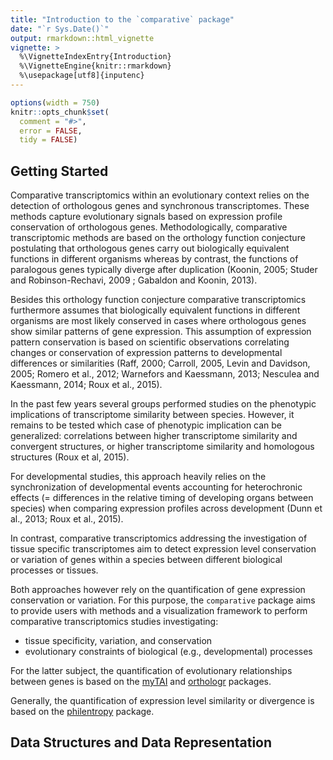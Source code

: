 ```yaml
---
title: "Introduction to the `comparative` package"
date: "`r Sys.Date()`"
output: rmarkdown::html_vignette
vignette: >
  %\VignetteIndexEntry{Introduction}
  %\VignetteEngine{knitr::rmarkdown}
  %\usepackage[utf8]{inputenc}
---
```


```r
options(width = 750)
knitr::opts_chunk$set(
  comment = "#>",
  error = FALSE,
  tidy = FALSE)
```

## Getting Started


Comparative transcriptomics within an evolutionary context relies on the detection of orthologous genes and synchronous transcriptomes. These methods capture evolutionary signals based on expression profile conservation of orthologous genes. Methodologically, comparative transcriptomic methods are based on the orthology function conjecture postulating that orthologous genes carry out biologically equivalent functions in different organisms whereas by contrast, the functions of paralogous genes typically diverge after duplication (Koonin, 2005; Studer and Robinson-Rechavi, 2009 ; Gabaldon and Koonin, 2013).

Besides this orthology function conjecture comparative transcriptomics furthermore assumes that biologically equivalent functions in different organisms are most likely conserved in cases where orthologous genes show similar patterns of gene expression. This assumption of expression pattern conservation is based on scientific observations correlating changes or conservation of expression patterns to developmental differences or similarities (Raff, 2000; Carroll, 2005, Levin and Davidson, 2005; Romero et al., 2012; Warnefors and Kaessmann, 2013; Nesculea and Kaessmann, 2014; Roux et al., 2015).

In the past few years several groups performed studies on the phenotypic implications of transcriptome similarity between species. However, it remains to be tested which case of phenotypic implication can be generalized: correlations between higher transcriptome similarity and convergent structures, or higher transcriptome similarity and homologous structures (Roux et al, 2015).

For developmental studies, this approach heavily relies on the synchronization of developmental events accounting for heterochronic effects (= differences in the relative timing of developing organs between species) when comparing expression profiles across development (Dunn et al., 2013; Roux et al., 2015).

In contrast, comparative transcriptomics addressing the investigation of tissue specific
transcriptomes aim to detect expression level conservation or variation of genes within a species
between different biological processes or tissues.

Both approaches however rely on the quantification of gene expression conservation or variation.
For this purpose, the `comparative` package aims to provide users with methods and a visualization
framework to perform comparative transcriptomics studies investigating:

- tissue specificity, variation, and conservation
- evolutionary constraints of biological (e.g., developmental) processes

For the latter subject, the quantification of evolutionary relationships between genes is based
on the [myTAI](https://github.com/HajkD/myTAI) and [orthologr](https://github.com/HajkD/orthologr) packages.

Generally, the quantification of expression level similarity or divergence is based on
the [philentropy](https://github.com/HajkD/philentropy) package.

## Data Structures and Data Representation





